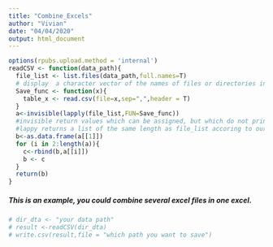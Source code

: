 ---
title: "Combine_Excels"
author: "Vivian"
date: "04/04/2020"
output: html_document
---
```{r}
options(rpubs.upload.method = 'internal') 
readCSV <- function(data_path){
  file_list <- list.files(data_path,full.names=T)
  # display  a character vector of the names of files or directories in the named directory.
  Save_func <- function(x){
    table_x <- read.csv(file=x,sep=",",header = T)
  }
  a<-invisible(lapply(file_list,FUN=Save_func))
  #invisible return values which can be assigned, but which do not print when they are not assigned
  #lappy returns a list of the same length as file_list accoring to our function Save_func
  b<-as.data.frame(a[[1]])
  for (i in 2:length(a)){
    c<-rbind(b,a[[i]])
    b <- c
  }
  return(b)
}
```

##### This is an example, you could combine several excel files in one excel.
```{r}
# dir_dta <- "your data path"
# result <-readCSV(dir_dta)
# write.csv(result,file = "which path you want to save")
```

